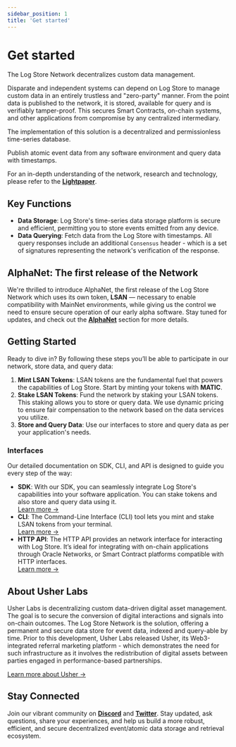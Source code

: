 ```yaml
---
sidebar_position: 1
title: 'Get started'
---
```


# Get started

The Log Store Network decentralizes custom data management.

Disparate and independent systems can depend on Log Store to manage custom data in an entirely trustless and "zero-party" manner.
From the point data is published to the network, it is stored, available for query and is verifiably tamper-proof.
This secures Smart Contracts, on-chain systems, and other applications from compromise by any centralized intermediary.

The implementation of this solution is a decentralized and permissionless time-series database.

Publish atomic event data from any software environment and query data with timestamps.

For an in-depth understanding of the network, research and technology, please refer to the **[Lightpaper](./paper.mdx)**.

## Key Functions

- **Data Storage**: Log Store's time-series data storage platform is secure and efficient, permitting you to store events emitted from any device.
- **Data Querying**: Fetch data from the Log Store with timestamps. All query responses include an additional `Consensus` header - which is a set of signatures representing the network's verification of the response.

## AlphaNet: The first release of the Network

We're thrilled to introduce AlphaNet, the first release of the Log Store Network which uses its own token, **LSAN** — necessary to enable compatibility with MainNet environments, while giving us the control we need to ensure secure operation of our early alpha software. Stay tuned for updates, and check out the **[AlphaNet](./alphanet.md)** section for more details.

## Getting Started

Ready to dive in? By following these steps you’ll be able to participate in our network, store data, and query data:

1. **Mint LSAN Tokens**: LSAN tokens are the fundamental fuel that powers the capabilities of Log Store. Start by minting your tokens with **MATIC**.
2. **Stake LSAN Tokens**: Fund the network by staking your LSAN tokens. This staking allows you to store or query data. We use dynamic pricing to ensure fair compensation to the network based on the data services you utilize.
3. **Store and Query Data**: Use our interfaces to store and query data as per your application's needs.

### Interfaces

Our detailed documentation on SDK, CLI, and API is designed to guide you every step of the way:

- **SDK**: With our SDK, you can seamlessly integrate Log Store's capabilities into your software application. You can stake tokens and also store and query data using it.<br/>
  [Learn more →](../sdk/getting-started.md)
- **CLI**: The Command-Line Interface (CLI) tool lets you mint and stake LSAN tokens from your terminal.<br/>
  [Learn more →](../cli/getting-started.md)
- **HTTP API**: The HTTP API provides an network interface for interacting with Log Store. It’s ideal for integrating with on-chain applications through Oracle Networks, or Smart Contract platforms compatible with HTTP interfaces.<br/>
  [Learn more →](../api/getting-started.md)

## About Usher Labs

Usher Labs is decentralizing custom data-driven digital asset management. The goal is to secure the conversion of digital interactions and signals into on-chain outcomes. The Log Store Network is the solution, offering a permanent and secure data store for event data, indexed and query-able by time. Prior to this development, Usher Labs released Usher, its Web3-integrated referral marketing platform - which demonstrates the need for such infrastructure as it involves the redistribution of digital assets between parties engaged in performance-based partnerships.

[Learn more about Usher →](https://usher.so/)

## Stay Connected

Join our vibrant community on **[Discord](https://go.usher.so/discord)** and **[Twitter](https://twitter.com/usher_web3)**. Stay updated, ask questions, share your experiences, and help us build a more robust, efficient, and secure decentralized event/atomic data storage and retrieval ecosystem.
